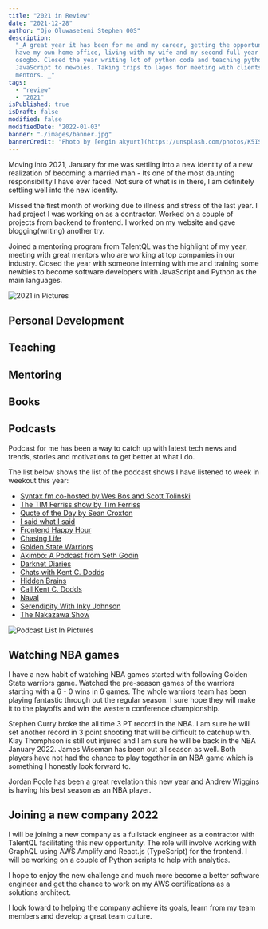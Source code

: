 ```yaml
---
title: "2021 in Review"
date: "2021-12-28"
author: "Ojo Oluwasetemi Stephen 00S"
description:
  "_A great year it has been for me and my career, getting the opportunity to
  have my own home office, living with my wife and my second full year in
  osogbo. Closed the year writing lot of python code and teaching python and
  JavaScript to newbies. Taking trips to lagos for meeting with clients and
  mentors. _"
tags:
  - "review"
  - "2021"
isPublished: true
isDraft: false
modified: false
modifiedDate: "2022-01-03"
banner: "./images/banner.jpg"
bannerCredit: "Photo by [engin akyurt](https://unsplash.com/photos/K5IS7QLSm7U)"
---
```


Moving into 2021, January for me was settling into a new identity of a new
realization of becoming a married man - Its one of the most daunting
responsibility I have ever faced. Not sure of what is in there, I am definitely
settling well into the new identity.

Missed the first month of working due to illness and stress of the last year. I
had project I was working on as a contractor. Worked on a couple of projects
from backend to frontend. I worked on my website and gave blogging(writing)
another try.

Joined a mentoring program from TalentQL was the highlight of my year, meeting
with great mentors who are working at top companies in our industry. Closed the
year with someone interning with me and training some newbies to become software
developers with JavaScript and Python as the main languages.

![2021 in Pictures](./images/banner.jpg)

## Personal Development

## Teaching

## Mentoring

## Books

## Podcasts

Podcast for me has been a way to catch up with latest tech news and trends,
stories and motivations to get better at what I do.

The list below shows the list of the podcast shows I have listened to week in
weekout this year:

- [Syntax fm co-hosted by Wes Bos and Scott Tolinski](https://syntax.fm)
- [The TIM Ferriss show by Tim Ferriss](https://tim.blog/podcast/)
- [Quote of the Day by Sean Croxton](https://quoteofthedayshow.libsyn.com/)
- [I said what I said](https://www.isaidwhatisaidpodcast.com/)
- [Frontend Happy Hour](https://frontendhappyhour.com/)
- [Chasing Life](https://www.cnn.com/audio/podcasts/chasing-life/)
- [Golden State Warriors](http://www.nba.com/warriors/)
- [Akimbo: A Podcast from Seth Godin](https://www.akimbo.link/)
- [Darknet Diaries](https://darknetdiaries.com/)
- [Chats with Kent C. Dodds](https://kentcdodds.com/chats-with-kent-podcast)
- [Hidden Brains](https://hidden-brain.simplecast.com/)
- [Call Kent C. Dodds](https://kentcdodds.com/call)
- [Naval](https://nav.al/)
- [Serendipity With Inky Johnson](https://serendipitywithinkyjohnson.libsyn.com/website)
- [The Nakazawa Show](https://cpojer.net/)

![Podcast List In Pictures](https://res.cloudinary.com/drnqdd87d/image/upload/v1640704529/personal/podcast_2021_pn7h2e.jpg)

## Watching NBA games

I have a new habit of watching NBA games started with following Golden State
warriors game. Watched the pre-season games of the warriors starting with a 6 -
0 wins in 6 games. The whole warriors team has been playing fantastic through
out the regular season. I sure hope they will make it to the playoffs and win
the western conference championship.

Stephen Curry broke the all time 3 PT record in the NBA. I am sure he will set
another record in 3 point shooting that will be difficult to catchup with. Klay
Thomphson is still out injured and I am sure he will be back in the NBA
January 2022. James Wiseman has been out all season as well. Both players have
not had the chance to play together in an NBA game which is something I honestly
look forward to.

Jordan Poole has been a great revelation this new year and Andrew Wiggins is
having his best season as an NBA player.

## Joining a new company 2022

I will be joining a new company as a fullstack engineer as a contractor with
TalentQL facilitating this new opportunity. The role will involve working with
GraphQL using AWS Amplify and React.js (TypeScript) for the frontend. I will be
working on a couple of Python scripts to help with analytics.

I hope to enjoy the new challenge and much more become a better software
engineer and get the chance to work on my AWS certifications as a solutions
architect.

I look foward to helping the company achieve its goals, learn from my team
members and develop a great team culture.
